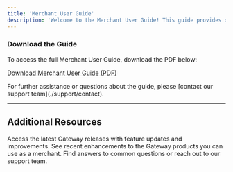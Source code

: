 ```yaml
---
title: 'Merchant User Guide'
description: 'Welcome to the Merchant User Guide! This guide provides detailed instructions for merchants on how to navigate and effectively use the Gateway system. It covers everything from initial setup, managing transactions, using various payment options, and ensuring secure transaction processing. The guide is designed to help merchants get the most out of the Gateway, with step-by-step instructions and best practices for seamless integration and operation'
---
```


### **Download the Guide**

To access the full Merchant User Guide, download the PDF below:

[Download Merchant User Guide (PDF)](./path/to/Merchant_User_Guide.pdf)

<Note>
  For further assistance or questions about the guide, please [contact our support team](./support/contact).
</Note>

---

## **Additional Resources**

<CardGroup>
  <Card title="Gateway Release Notes" icon="file" href="/change-logs/release-notes">
    Access the latest Gateway releases with feature updates and improvements.
  </Card>
  
  <Card title="Product Updates" icon="pen-to-square" href="/change-logs/product-updates">
    See recent enhancements to the Gateway products you can use as a merchant.
  </Card>

  <Card title="FAQs & Support" icon="comments-question" href="/support/faqs">
    Find answers to common questions or reach out to our support team.
  </Card>
</CardGroup>
